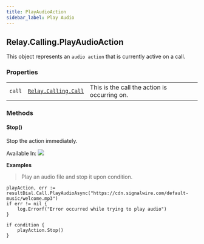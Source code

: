 ```yaml
---
title: PlayAudioAction
sidebar_label: Play Audio
---
```


[link]: /sdks/reference/realtime-sdk/v2/sdks/golang/calling/call

## Relay.Calling.PlayAudioAction

This object represents an `audio action` that is currently active on a call.

### Properties

|    |   |   |
| -: | - | - |
| `call` | [`Relay.Calling.Call`][link] | This is the call the action is occurring on. |


### Methods

<div class="method-definitions"></div>

#### Stop()

Stop the action immediately.

Available In: <img class="method-available-tag" src="https://img.shields.io/badge/-v1.0+-brightgreen.svg" />


**Examples**

> Play an audio file and stop it upon condition.

```
playAction, err := resultDial.Call.PlayAudioAsync("https://cdn.signalwire.com/default-music/welcome.mp3")
if err != nil {
	log.Errorf("Error occurred while trying to play audio")
}

if condition {
	playAction.Stop()
}

```